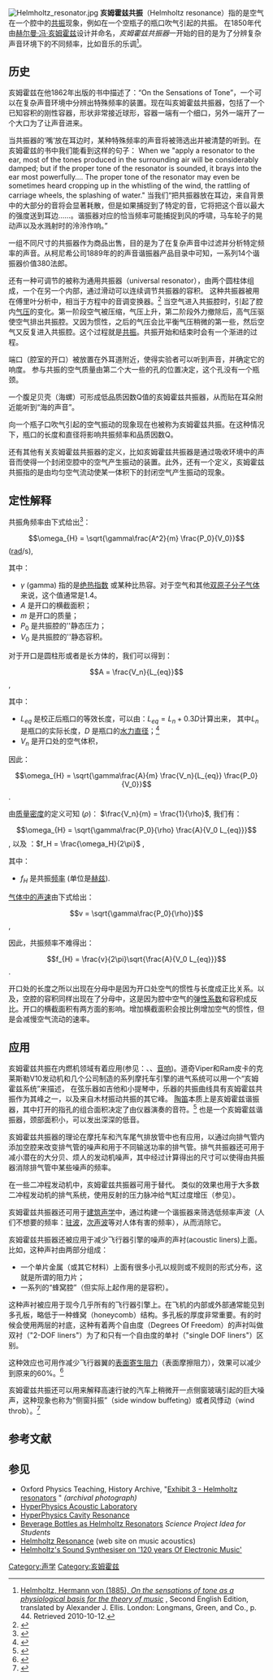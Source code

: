 
[[Image:Helmholtz_resonator.jpg|thumb]]
'''亥姆霍兹共振'''（Helmholtz resonance）指的是空气在一个腔中的[[共振|共振]]现象，例如在一个空瓶子的瓶口吹气引起的共振。 在1850年代由[[赫尔曼·冯·亥姆霍兹|赫尔曼·冯·亥姆霍兹]]设计并命名，''亥姆霍兹共振器''一开始的目的是为了分辨复杂声音环境下的不同频率，比如音乐的乐调<ref name="Helmholtz1885">[http://books.google.com/books?id=GwE6AAAAIAAJ&pg=PA44&dq=resonators+%22On+the+Sensations+of+Tone+as+a+Physiological+Basis+for+the+Theory+of+Music%22&hl=en&ei=gli0TPT-NcGclgegzvTKCg&sa=X&oi=book_result&ct=result&resnum=1&ved=0CCUQ6AEwAA#v=onepage&q&f=false Helmholtz, Hermann von (1885), ''On the sensations of tone as a physiological basis for the theory of music''] {{Wayback|url=http://books.google.com/books?id=GwE6AAAAIAAJ&pg=PA44&dq=resonators+%22On+the+Sensations+of+Tone+as+a+Physiological+Basis+for+the+Theory+of+Music%22&hl=en&ei=gli0TPT-NcGclgegzvTKCg&sa=X&oi=book_result&ct=result&resnum=1&ved=0CCUQ6AEwAA#v=onepage&q&f=false |date=20161202131121 }}, Second English Edition, translated by Alexander J. Ellis. London: Longmans, Green, and Co., p. 44. Retrieved 2010-10-12.</ref>。

==历史 ==
亥姆霍兹在他1862年出版的书中描述了：“On the Sensations of Tone”，一个可以在复杂声音环境中分辨出特殊频率的装置。现在叫亥姆霍兹共振器，包括了一个已知容积的刚性容器，形状非常接近球形，容器一端有一个细口，另外一端开了一个大口为了让声音进来。

当共振器的‘嘴’放在耳边时，某种特殊频率的声音将被筛选出并被清楚的听到。在亥姆霍兹的书中我们能看到这样的句子：
When we "apply a resonator to the ear, most of the tones produced in the surrounding air will be considerably damped; but if the proper tone of the resonator is sounded, it brays into the ear most powerfully….  The proper tone of the resonator may even be sometimes heard cropping up in the whistling of the wind, the rattling of carriage wheels, the splashing of water."
当我们“把共振器放在耳边，来自背景中的大部分的音将会显著耗散，但是如果捕捉到了特定的音，它将把这个音以最大的强度送到耳边……。谐振器对应的恰当频率可能捕捉到风的呼啸，马车轮子的晃动声以及水溅射时的泠泠作响。”
 
一组不同尺寸的共振器作为商品出售，目的是为了在复杂声音中过滤并分析特定频率的声音。从柯尼希公司1889年的的声音谐振器产品目录中可知，一系列14个谐振器价值380法郎。

还有一种可调节的被称为通用共振器（universal resonator），由两个圆柱体组成，一个在另一个内部，通过滑动可以连续调节共振器的容积。 这种共振器被用在傅里叶分析中，相当于方程中的音调变换器。<ref>{{cite web|title=Helmholtz resonator at Case Western Reserve University|url=http://www.phys.cwru.edu/ccpi/Helmholtz_resonator.html|website=Helmholtz Resonator|accessdate=16 February 2016|archive-date=2016-04-15|archive-url=https://web.archive.org/web/20160415042633/http://www.phys.cwru.edu/ccpi/Helmholtz_resonator.html|dead-url=no}}</ref> 当空气进入共振腔时，引起了腔内[[气压|气压]]的变化。第一阶段空气被压缩，气压上升，第二阶段外力撤除后，高气压驱使空气排出共振腔。又因为惯性，之后的气压会比平衡气压稍微的第一些，然后空气又反复进入共振腔。这个过程就是[[共振|共振]]。共振开始和结束时会有一个渐进的过程。

端口（腔室的开口）被放置在外耳道附近，使得实验者可以听到声音，并确定它的响度。 参与共振的空气质量由第二个大一些的孔的位置决定，这个孔没有一个瓶颈。

一个腹足贝壳（海螺）可形成低品质因数Q值的亥姆霍兹共振器，从而贴在耳朵附近能听到“海的声音”。

向一个瓶子口吹气引起的空气振动的现象现在也被称为亥姆霍兹共振。在这种情况下，瓶口的长度和直径将影响共振频率和品质因数Q。

还有其他有关亥姆霍兹共振器的定义，比如亥姆霍兹共振器是通过吸收环境中的声音而使得一个封闭空腔中的空气产生振动的装置。此外，还有一个定义，亥姆霍兹共振指的是由均匀空气流动使某一体积下的封闭空气产生振动的现象。

== 定性解释  ==
共振角频率由下式给出<ref>{{Cite web |url=http://www.lightandmatter.com/html_books/0sn/ch05/ch05.html#Section5.5 |title=Derivation of the equation for the resonant frequency of an Helmholtz resonator. |accessdate=2016-06-07 |archive-date=2017-02-28 |archive-url=https://web.archive.org/web/20170228144433/http://www.lightandmatter.com/html_books/0sn/ch05/ch05.html#Section5.5 |dead-url=yes }}</ref>：
:<math>\omega_{H} = \sqrt{\gamma\frac{A^2}{m} \frac{P_0}{V_0}}</math> ([[弧度|rad]]/s),

其中：
*<math>\gamma</math> (gamma) 指的是[[绝热指数|绝热指数]] 或某种比热容。对于空气和其他[[双原子分子|双原子分子气体]]来说，这个值通常是1.4。
* <math>A</math> 是开口的横截面积；
*<math>m</math> 是开口的质量；
* <math>P_0</math> 是共振腔的''静态压力；
* <math>V_0</math> 是共振腔的''静态容积。

对于开口是圆柱形或者是长方体的，我们可以得到：
:<math> A = \frac{V_n}{L_{eq}} </math>,

其中：
* <math>L_{eq}</math> 是校正后瓶口的等效长度，可以由：<math> L_{eq} = L_n + 0.3 D </math>计算出来， 其中<math>L_n</math>是瓶口的实际长度，<math>D</math> 是瓶口的[[水力直径|水力直径]]；<ref>{{Cite web |url=http://www.fonema.se/mouthcorr/mouthcorr.htm |title=End Correction at a Flue Pipe Mouth |accessdate=2016-06-07 |archive-date=2020-02-19 |archive-url=https://web.archive.org/web/20200219212002/http://www.fonema.se/mouthcorr/mouthcorr.htm |dead-url=no }}</ref>
* ''<math>V_n</math>'' 是开口处的空气体积，
因此：
:<math>\omega_{H} = \sqrt{\gamma\frac{A}{m} \frac{V_n}{L_{eq}} \frac{P_0}{V_0}}</math>.

由[[质量密度|质量密度]]的定义可知 (<math>{\rho}</math>)： <math> \frac{V_n}{m} = \frac{1}{\rho} </math>, 我们有：

:<math>\omega_{H} = \sqrt{\gamma\frac{P_0}{\rho} \frac{A}{V_0 L_{eq}}}</math> ,
以及
：<math> f_H = \frac{\omega_H}{2\pi} </math> ,

其中：
* ''f<sub>H</sub>'' 是共振[[频率|频率]] (单位是[[赫兹|赫兹]]).

[[音速|气体中的声速]]由下式给出：

:<math> v = \sqrt{\gamma\frac{P_0}{\rho}} </math> ,

因此，共振频率不难得出：

:<math>f_{H} = \frac{v}{2\pi}\sqrt{\frac{A}{V_0 L_{eq}}}</math>.

开口处的长度之所以出现在分母中是因为开口处空气的惯性与长度成正比关系。以及，空腔的容积同样出现在了分母中，这是因为腔中空气的[[弹性系数|弹性系数]]和容积成反比。开口的横截面积有两方面的影响。增加横截面积会按比例增加空气的惯性，但是会减慢空气流动的速率。

==应用==

亥姆霍兹共振在内燃机领域有着应用(参见：{{link-en|进气箱|airbox}}、{{link-en|亚低音扬声器|subwoofers}}、[[音响|音响]])。道奇Viper和Ram皮卡的克莱斯勒V10发动机和几个{{link-en|Buell}}公司制造的系列摩托车引擎的进气系统可以用一个“亥姆霍兹系统”来描述， 在弦乐器如吉他和小提琴中，乐器的共振曲线具有亥姆霍兹共振作为其峰之一，以及来自木材振动共振的其它峰。 [[陶笛|陶笛]]本质上是亥姆霍兹谐振器，其中打开的指孔的组合面积决定了由仪器演奏的音符。<ref name=physicsocarinaforest>{{cite web | publisher = ocarinaforest.com | title = Ocarina Physics - How Ocarinas Work | url = http://ocarinaforest.com/info/physics/how-ocarinas-work/ | accessdate = 2012-12-31 | deadurl = yes | archiveurl = https://web.archive.org/web/20130314100538/http://ocarinaforest.com/info/physics/how-ocarinas-work/ | archivedate = 2013-03-14 }}</ref> {{link-en|西非手鼓|Djembe}}也是一个亥姆霍兹谐振器，颈部面积小，可以发出深深的低音。

亥姆霍兹共振器的理论在摩托车和汽车尾气排放管中也有应用，以通过向排气管内添加空腔来改变排气管的噪声和用于不同输送功率的排气管。排气共振器还可用于减小潜在的大分贝、烦人的发动机噪声，其中经过计算得出的尺寸可以使得由共振器消除排气管中某些噪声的频率。

在一些二冲程发动机中，亥姆霍兹共振器可用于替代{{link-en|簧片阀|Reed valve}}。 类似的效果也用于大多数二冲程发动机的排气系统，使用反射的压力脉冲给气缸过度增压（参见{{link-en|Kadenacy效应|Kadenacy effect}}）。

亥姆霍兹共振器还可用于[[建筑声学|建筑声学]]中，通过构建一个谐振器来筛选低频率声波（人们不想要的频率：[[驻波|驻波]]，[[次声波|次声波]]等对人体有害的频率），从而消除它。

亥姆霍兹共振器还被应用于减少飞行器引擎的噪声的声衬(acoustic liners)上面。比如，这种声衬由两部分组成：
*一个单片金属（或其它材料）上面有很多小孔以规则或不规则的形式分布，这就是所谓的阻力片；
* 一系列的“蜂窝腔”（但实际上起作用的是容积）。
这种声衬被应用于现今几乎所有的飞行器引擎上。在飞机的内部或外部通常能见到多孔板，略低于一种蜂窝（honeycomb）结构。多孔板的厚度非常重要。有的时候会使用两层的衬底，这种有着两个自由度（Degrees Of Freedom）的声衬叫做双衬（"2-DOF liners"）为了和只有一个自由度的单衬（"single DOF liners"）区别。

这种效应也可用作减少飞行器翼的[[寄生阻力|表面寄生阻力]]（表面摩擦阻力），效果可以减少到原来的60%。<ref>{{Cite web |url=http://www.sciencedaily.com/releases/2009/05/090521084721.htm |title=Wings that waggle could cut aircraft emissions by 20% |accessdate=2016-06-07 |archive-date=2020-11-09 |archive-url=https://web.archive.org/web/20201109025438/http://www.sciencedaily.com/releases/2009/05/090521084721.htm |dead-url=no }}</ref>

亥姆霍兹共振还可以用来解释高速行驶的汽车上稍微开一点侧窗玻璃引起的巨大噪声，这种现象也称为“侧窗抖振”（side window buffeting）或者风悸动（wind throb）。<ref>{{Cite web |url=http://jalopnik.com/why-do-slightly-opened-car-windows-make-that-awful-soun-1447498738 |title=Why Do Slightly Opened Car Windows Make That Awful Sound? |accessdate=2016-06-07 |archive-date=2020-11-11 |archive-url=https://web.archive.org/web/20201111224057/https://jalopnik.com/why-do-slightly-opened-car-windows-make-that-awful-soun-1447498738 |dead-url=no }}</ref>

==参考文献==
{{reflist}}

==参见==
{{commons category|Helmholtz resonators}}
{{refbegin}}
* Oxford Physics Teaching, History Archive, "[http://www.physics.ox.ac.uk/history.asp?page=Exhibit3 Exhibit 3 - Helmholtz resonators] {{Wayback|url=http://www.physics.ox.ac.uk/history.asp?page=Exhibit3 |date=20201226122319 }}" ''(archival photograph)''
* [http://hyperphysics.phy-astr.gsu.edu/hbase/ph4060/p406ex2.html HyperPhysics Acoustic Laboratory] {{Wayback|url=http://hyperphysics.phy-astr.gsu.edu/hbase/ph4060/p406ex2.html |date=20210211162525 }}
* [http://hyperphysics.phy-astr.gsu.edu/hbase/waves/cavity.html HyperPhysics Cavity Resonance] {{Wayback|url=http://hyperphysics.phy-astr.gsu.edu/hbase/waves/cavity.html |date=20210210220542 }}
* [http://www.vibrationdata.com/Newsletters/January2004_NL.pdf Beverage Bottles as Helmholtz Resonators] {{Wayback|url=http://www.vibrationdata.com/Newsletters/January2004_NL.pdf |date=20160411144030 }}''Science Project Idea for Students''
* [http://www.phys.unsw.edu.au/jw/Helmholtz.html Helmholtz Resonance] {{Wayback|url=http://www.phys.unsw.edu.au/jw/Helmholtz.html |date=20200608163151 }} (web site on music acoustics)
*[http://120years.net/wordpress/helmholtz-sound-synthesiser-max-kohl-germany-1905/ Helmholtz's Sound Synthesiser on '120 years Of Electronic Music']{{Wayback|url=http://120years.net/wordpress/helmholtz-sound-synthesiser-max-kohl-germany-1905/ |date=20141118034248 }}
{{refend}}

{{Acoustics}}

[[Category:声学|Category:声学]]
[[Category:亥姆霍兹|Category:亥姆霍兹]]